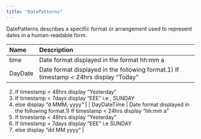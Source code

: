```yaml
---
title: "DatePatterns"
---
```


DatePatterns describes a specific format or arrangement used to represent dates in a human-readable form.

| Name        | Description                                                                                                                                                                                                           |
| :----------- | :--------------------------------------------------------------------------------------------------------------------------------------------------------------------------------------------------------------------- |
| time        | Date format displayed in the format hh:mm a                                                                                                                                                                           |
| DayDate     | Date format displayed in the following format.1) If timestamp \< 24hrs display “Today”
2) If timestamp \< 48hrs display “Yesterday”
3) If timestamp \< 7days display “EEE” i.e , SUNDAY
4) else display “d MMM, yyyy” |
| DayDateTime | Date format displayed in the following format.1) If timestamp \< 24hrs display “hh:mm a”
2) If timestamp \< 48hrs display “Yesterday”
3) If timestamp \< 7days display “EEE” i.e SUNDAY
4) else display “dd MM yyyy”  |
